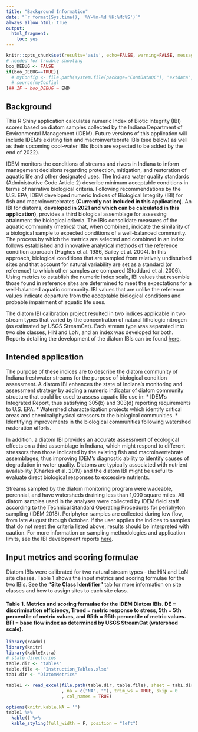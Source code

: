 ```yaml
---
title: "Background Information"
date: "`r format(Sys.time(), '%Y-%m-%d %H:%M:%S')`"
always_allow_html: true
output:
  html_fragment:
    toc: yes
---
```


```r
knitr::opts_chunk$set(results='asis', echo=FALSE, warning=FALSE, message = FALSE)
# needed for trouble shooting
boo_DEBUG <- FALSE
if(boo_DEBUG==TRUE){
  # myConfig <- file.path(system.file(package="ContDataQC"), "extdata", "config.ORIG.R")
  # source(myConfig)
}## IF ~ boo_DEBUG ~ END
```

## Background
This R Shiny application calculates numeric Index of Biotic Integrity (IBI) scores based on diatom samples collected by the Indiana Department of Environmental Management (IDEM). Future versions of this application will include IDEM's existing fish and macroinvertebrate IBIs (see below) as well as their upcoming cool-water IBIs (both are expected to be added by the end of 2022).

IDEM monitors the conditions of streams and rivers in Indiana to inform management decisions regarding protection, mitigation, and restoration of aquatic life and other designated uses. The Indiana water quality standards (Administrative Code Article 2) describe minimum acceptable conditions in terms of narrative biological criteria. Following recommendations by the U.S. EPA, IDEM developed numeric Indices of Biological Integrity (IBI) for fish and macroinvertebrates **(Currently not included in this application)**. An IBI for diatoms, **developed in 2021 and which can be calculated in this application)**, provides a third biological assemblage for assessing attainment the biological criteria. The IBIs consolidate measures of the aquatic community (metrics) that, when combined, indicate the similarity of a biological sample to expected conditions of a well-balanced community. The process by which the metrics are selected and combined in an index follows established and innovative analytical methods of the reference condition approach (Hughes et al. 1986, Bailey et al. 2004). In this approach, biological conditions that are sampled from relatively undisturbed sites and that account for natural variability are set as a standard (or reference) to which other samples are compared (Stoddard et al. 2006). Using metrics to establish the numeric index scale, IBI values that resemble those found in reference sites are determined to meet the expectations for a well-balanced aquatic community. IBI values that are unlike the reference values indicate departure from the acceptable biological conditions and probable impairment of aquatic life uses. 

The diatom IBI calibration project resulted in two indices applicable in two stream types that varied by the concentration of natural lithologic nitrogen (as estimated by USGS StreamCat). Each stream type was separated into two site classes, HiN and LoN, and an index was developed for both. Reports detailing the development of the diatom IBIs can be found [here](https://github.com/Blocktt/ShinyAppDocuments/tree/main/IDEMtools/Reports).

## Intended application
The purpose of these indices are to describe the diatom community of Indiana freshwater streams for the purpose of biological condition assessment. A diatom IBI enhances the state of Indiana’s monitoring and assessment strategy by adding a numeric indicator of diatom community structure that could be used to assess aquatic life use in:
* IDEM’s Integrated Report, thus satisfying 305(b) and 303(d) reporting requirements to U.S. EPA.
* Watershed characterization projects which identify critical areas and chemical/physical stressors to the biological communities.
* Identifying improvements in the biological communities following watershed restoration efforts.

In addition, a diatom IBI provides an accurate assessment of ecological effects on a third assemblage in Indiana, which might respond to different stressors than those indicated by the existing fish and macroinvertebrate assemblages, thus improving IDEM’s diagnostic ability to identify causes of degradation in water quality. Diatoms are typically associated with nutrient availability (Charles et al. 2019) and the diatom IBI might be useful to evaluate direct biological responses to excessive nutrients.

Streams sampled by the diatom monitoring program were wadeable, perennial, and have watersheds draining less than 1,000 square miles. All diatom samples used in the analyses were collected by IDEM field staff according to the Technical Standard Operating Procedures for periphyton sampling (IDEM 2018). Periphyton samples are collected during low flow, from late August through October. If the user applies the indices to samples that do not meet the criteria listed above, results should be interpreted with caution. For more information on sampling methodologies and application limits, see the IBI development reports [here](https://github.com/Blocktt/ShinyAppDocuments/tree/main/IDEMtools/Reports).

## Input metrics and scoring formulae
Diatom IBIs were calibrated for two natural stream types - the HiN and LoN site classes. Table 1 shows the input metrics and scoring formulae for the two IBIs. See the **"Site Class Identifier"** tab for more information on site classes and how to assign sites to each site class.

#### Table 1. Metrics and scoring formulae for the IDEM Diatom IBIs. DE = discrimination efficiency, Trend = metric response to stress, 5th = 5th percentile of metric values, and 95th = 95th percentile of metric values. BFI = base flow index as determined by USGS StreamCat (watershed scale).
```r
library(readxl)
library(knitr)
library(kableExtra)
# state directories
table.dir <- "tables"
table.file <- "Instruction_Tables.xlsx"
tab1.dir <- "DiatomMetrics"

table1 <- read_excel(file.path(table.dir, table.file), sheet = tab1.dir
                     , na = c("NA", ""), trim_ws = TRUE, skip = 0
                     , col_names = TRUE)  

options(knitr.kable.NA = '')
table1 %>%
  kable() %>%
  kable_styling(full_width = F, position = "left")
```
